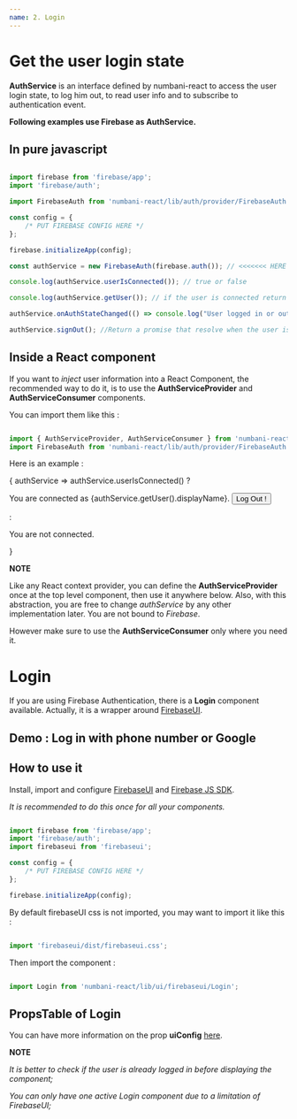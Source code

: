 ```yaml
---
name: 2. Login
---
```





# Get the user login state

**AuthService** is an interface defined by numbani-react to access the user login state, to log him out, to read user info and to subscribe to authentication event.

**Following examples use Firebase as AuthService.** 

## In pure javascript

```javascript

import firebase from 'firebase/app';
import 'firebase/auth';

import FirebaseAuth from 'numbani-react/lib/auth/provider/FirebaseAuth';

const config = {
    /* PUT FIREBASE CONFIG HERE */
};

firebase.initializeApp(config);

const authService = new FirebaseAuth(firebase.auth()); // <<<<<<< HERE

console.log(authService.userIsConnected()); // true or false

console.log(authService.getUser()); // if the user is connected return a firebase.User instance.

authService.onAuthStateChanged(() => console.log("User logged in or out."));

authService.signOut(); //Return a promise that resolve when the user is logged out.

```

## Inside a React component


If you want to *inject* user information into a React Component, the recommended way to do it, is to use the **AuthServiceProvider** and **AuthServiceConsumer** components.

You can import them like this :

```javascript

import { AuthServiceProvider, AuthServiceConsumer } from 'numbani-react/lib/ui/auth/AuthService';
import FirebaseAuth from 'numbani-react/lib/auth/provider/FirebaseAuth';

```

Here is an example :

<Playground>
  <AuthServiceProvider authService={new FirebaseAuth(firebase.auth())}>
          <AuthServiceConsumer>
            {
              authService =>
                authService.userIsConnected() ?
                  <p>You are connected as {authService.getUser().displayName}.
                  <button onClick={authService.signOut}>Log Out !</button></p>
                  :
                  <p>You are not connected.</p>
            }
          </AuthServiceConsumer>
        </AuthServiceProvider>
</Playground>

**NOTE**

Like any React context provider, you can define the **AuthServiceProvider** once at the top level component, then use it anywhere below. Also, with this abstraction, you are free to change *authService* by any other implementation later. You are not bound to *Firebase*.

However make sure to use the **AuthServiceConsumer** only where you need it.

# Login

If you are using Firebase Authentication, there is a **Login** component available. Actually, it is a wrapper around [FirebaseUI](https://github.com/firebase/firebaseui-web).

## Demo : Log in with phone number or Google

<Playground>
    <Login 
        firebaseui={firebaseui} 
        firebaseAuth={firebase.auth()}
        uiConfig={{
            signInSuccessUrl : '#inside-a-react-component', // Redirect to the next example on this page
            signInOptions: [
                firebase.auth.PhoneAuthProvider.PROVIDER_ID,
                firebase.auth.GoogleAuthProvider.PROVIDER_ID
            ]
        }}
    />
</Playground>


## How to use it

Install, import and configure [FirebaseUI](https://github.com/firebase/firebaseui-web) and [Firebase JS SDK](https://github.com/firebase/firebase-js-sdk).

*It is recommended to do this once for all your components.*

```javascript

import firebase from 'firebase/app';
import 'firebase/auth';
import firebaseui from 'firebaseui';

const config = {
    /* PUT FIREBASE CONFIG HERE */
};

firebase.initializeApp(config);

```

By default firebaseUI css is not imported, you may want to import it like this :

```javascript

import 'firebaseui/dist/firebaseui.css';

```

Then import the component :

```javascript

import Login from 'numbani-react/lib/ui/firebaseui/Login';

```

## PropsTable of Login

<PropsTable of={Login} />

You can have more information on the prop **uiConfig** [here](https://github.com/firebase/firebaseui-web#configuration).

**NOTE**

*It is better to check if the user is already logged in before displaying the component;*

*You can only have one active Login component due to a limitation of FirebaseUI;*